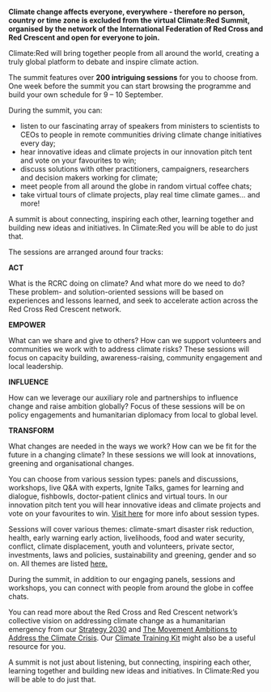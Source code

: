 
**Climate change affects everyone, everywhere - therefore no person, country or time zone is excluded from the virtual Climate:Red Summit, organised by the network of the International Federation of Red Cross and Red Crescent and open for everyone to join.**

Climate:Red will bring together people from all around the world, creating a truly global platform to debate and inspire climate action.

The summit features over **200 intriguing sessions** for you to choose from. One week before the summit you can start browsing the programme and build your own schedule for 9 – 10 September.

During the summit, you can:

- listen to our fascinating array of speakers from ministers to scientists to CEOs to people in remote communities driving climate change initiatives every day;
- hear innovative ideas and climate projects in our innovation pitch tent and vote on your favourites to win;
- discuss solutions with other practitioners, campaigners, researchers and decision makers working for climate;
- meet people from all around the globe in random virtual coffee chats;
- take virtual tours of climate projects, play real time climate games… and more!

A summit is about connecting, inspiring each other, learning together and building new ideas and initiatives. In Climate:Red you will be able to do just that.

The sessions are arranged around four tracks:

**ACT**

What is the RCRC doing on climate? And what more do we need to do? These problem- and solution-oriented sessions will be based on experiences and lessons learned, and seek to accelerate action across the Red Cross Red Crescent network.

**EMPOWER**

What can we share and give to others? How can we support volunteers and communities we work with to address climate risks? These sessions will focus on capacity building, awareness-raising, community engagement and local leadership.

**INFLUENCE**

How can we leverage our auxiliary role and partnerships to influence change and raise ambition globally? Focus of these sessions will be on policy engagements and humanitarian diplomacy from local to global level.

**TRANSFORM**

What changes are needed in the ways we work? How can we be fit for the future in a changing climate? In these sessions we will look at innovations, greening and organisational changes.

You can choose from various session types: panels and discussions, workshops, live Q&A with experts, Ignite Talks, games for learning and dialogue, fishbowls, doctor-patient clinics and virtual tours. In our innovation pitch tent you will hear innovative ideas and climate projects and vote on your favourites to win. [Visit here](https://future-rcrc.com/2020/06/09/register-for-climatered-virtual-summit/#themes) for more info about session types.

Sessions will cover various themes: climate-smart disaster risk reduction, health, early warning early action, livelihoods, food and water security, conflict, climate displacement, youth and volunteers, private sector, investments, laws and policies, sustainability and greening, gender and so on. All themes are listed [here.](https://future-rcrc.com/2020/06/09/register-for-climatered-virtual-summit/#themes)

During the summit, in addition to our engaging panels, sessions and workshops, you can connect with people from around the globe in coffee chats.

<AtriumVideo />

You can read more about the Red Cross and Red Crescent network’s collective vision on addressing climate change as a humanitarian emergency from our [Strategy 2030](https://future-rcrc.com/strategy-2030/) and [The Movement Ambitions to Address the Climate Crisis](https://media.ifrc.org/ifrc/wp-content/uploads/sites/5/2020/02/Movement-Climate-Ambitions-2020-final.pdf). Our [Climate Training Kit](https://www.climatecentre.org/training) might also be a useful resource for you.

A summit is not just about listening, but connecting, inspiring each other, learning together and building new ideas and initiatives. In Climate:Red you will be able to do just that.
